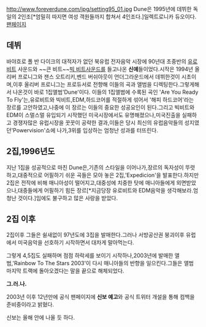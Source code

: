 http://www.foreverdune.com/jpg/setting95_01.jpg
Dune은 1995년에 데뷔한 독일의 2인조[*엄밀히 따지면 여성 객원들까지 합쳐서 4인조다.]일렉트로니카 듀오이다.
[http://www.foreverdune.com/ 팬페이지]

== 데뷔 ==
바야흐로 폴 반 다이크의 대적자가 없던 북유럽 전자음악 시장에 90년대 초중반의 [[유로비트]] 사운드와 ~~큰 비트~~[[빅 비트]]사운드를 들고나온 '''신예'''들이었다.시작은 1994년 올리버 프로니그와 잰스 오트리키,벤드 버쉬아웃이 언더그라운드에서 데뷔한것이 시초이며,이후 올리버 프로니그는 프로듀서로 전향해 이들의 곡과 앨범을 디렉팅한다.그렇게해서 나온것이 바로 1집앨범'Dune'이다. 이들의 1집앨범에 수록된 곡인 'Are You Ready To Fly'는,유로비트와 빅비트,EDM,하드코어를 적절하게 섞어서 '해피 하드코어'라는 장르를 고안하였고,나중에 이 장르는 이들의 중요한 성공요인이 된다.그리고 빅비트와 EDM이 스멀스멀 유입되기 시작했던 미국시장에서도 유명해졌으나,미국진출을 실패하고 경쟁자많은 유럽시장을 꿋꿋이 공략한 결과,이들은 당시 최신의 유럽음악들의 성지였던'Powervision'쇼에 나가,3위를 입상하는 엄청난 성과를 터뜨린다.

== 2집,1996년도 ==
지난 1집을 성공적으로 마친 Dune은,기존의 스타일을 이어나가,장르의 독자성이 뚜렷하고,대중적으로 어필하기 쉬운 곡들은 모아 놓은 2집,'Expedicion'을 발표한다.하지만 2집은 전작에 비해 매니아성이 떨어지고,대중성에 치중한 탓에 매니아들에게 외면받았으나,대중들에게 어필하기 힘든 장르[*지금당장 유로비트와 EDM음악을 생각해보라.엄청난 것이다.]임에도 불구하고 많은 사랑을 받았다.

== 2집 이후 ==
2집이후 그들은 쉴새없이 97년도에 3집을 발매한다.그러나 서방공산권 붕괴이후 유럽에서 미국음악을 선호하기 시작하면서 대차게 말아먹는다.

그렇게 4,5집도 실패하며 점점 하락세를 보이기 시작하나,2003년에 발매한 앨범,'Rainbow To The Stars 2003'이 다시 매니아들의 반향을 일으킨다.그들은 앨범 마지막 트랙에 돌아오겠다는 말을 끝으로 해체되었다.

'''그.러.나.'''

2003년 이후 12년만에 공식 팬페이지에 '''신보 예고'''와 공식 트위터 개설을 통해 컴백을 준비중이라고 밝혔다.

신보는 올해 안에 나올 듯 하다.

